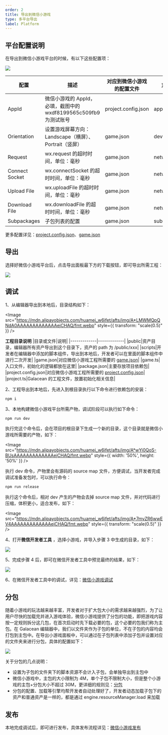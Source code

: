 ```yaml
---
order: 2
title: 导出到微信小游戏
type: 多平台导出
label: Platform
---
```


## 平台配置说明

在导出到微信小游戏平台的时候，有以下这些配置项：

<Image src="https://mdn.alipayobjects.com/huamei_w6ifet/afts/img/A*Dc_mQITPRogAAAAAAAAAAAAAejCHAQ/fmt.webp" />

| 配置          | 描述                                                                                                                              | 对应到微信小游戏的配置文件 | 对应到微信小游戏中的字段
| ------------- | ------------- | ------------- | --------------------------------------------------------------------------------------------------------------------------------- |
| AppId | 微信小游戏的 AppId，必填，截图中的 wxdf8199565c509fb9 为测试账号 | project.config.json | appid |
| Orientation | 设置游戏屏幕方向： Landscape（横屏）、Portrait（竖屏）| game.json | deviceOrientation |
| Request | wx.request 的超时时间，单位：毫秒 | game.json | networkTimeout.request |
| Connect Socket | wx.connectSocket 的超时时间，单位：毫秒 | game.json | networkTimeout.connectSocket |
| Upload File | wx.uploadFile 的超时时间，单位：毫秒 | game.json | networkTimeout.uploadFile |
| Download File | wx.downloadFile 的超时时间，单位：毫秒 | game.json | networkTimeout.downloadFile |
| Subpackages | 子包列表的配置 | game.json | subpackages |

更多配置详见：[project.config.json](https://developers.weixin.qq.com/minigame/dev/devtools/projectconfig.html)、[game.json](https://developers.weixin.qq.com/minigame/dev/reference/configuration/app.html)

## 导出

选择好微信小游戏平台后，点击导出面板最下方的下载按钮，即可导出所需工程：

<Image src="https://mdn.alipayobjects.com/huamei_w6ifet/afts/img/A*yAeER487lbsAAAAAAAAAAAAAejCHAQ/fmt.webp" />

## 调试

1、从编辑器导出到本地后，目录结构如下：

<Image src="https://mdn.alipayobjects.com/huamei_w6ifet/afts/img/A*LMWMQpQNdA0AAAAAAAAAAAAAejCHAQ/fmt.webp" style={{ transform: "scale(0.5)" }} />

**工程目录说明**
|目录或文件|说明|
|-------------|-------------|
|public|资产目录，编辑器所有资产导出到这个目录下，资产的 path 为 /public/xxx|
|scripts|开发者在编辑器中添加的脚本组件，导出到本地后，开发者可以在里面的脚本组件中进行二次开发|
|game.json|对应微信小游戏工程所需要的 [game.json](https://developers.weixin.qq.com/minigame/dev/reference/configuration/app.html)|
|game.ts|入口文件，初始化的逻辑都放在这里|
|package.json|主要存放项目依赖包|
|project.config.json|对应微信小游戏工程所需要的 [project.config.json](https://developers.weixin.qq.com/minigame/dev/devtools/projectconfig.html)|
|project.ts|Galacean 的工程文件，放置初始化相关信息|

2、工程导出到本地后，先进入到根目录执行以下命令进行依赖包的安装：

```bash
npm i
```

3、本地构建微信小游戏平台所需产物，调试阶段可以执行如下命令：

```bash
npm run dev
```
执行完这个命令后，会在项目的根目录下生成一个新的目录，这个目录就是微信小游戏所需要的产物，如下：

<Image src="https://mdn.alipayobjects.com/huamei_w6ifet/afts/img/A*wYi0QoS-BUsAAAAAAAAAAAAAejCHAQ/fmt.webp" style={{ width: '50%', height: '50%' }} />

执行 dev 命令，产物里会有源码的 source map 文件，方便调试，当开发者完成调试准备发包时，可以执行命令：

```bash
npm run release
```

执行这个命令后，相对 dev 产生的产物会去掉 source map 文件，并对代码进行压缩，体积更小，适合发布，如下：

<Image src="https://mdn.alipayobjects.com/huamei_w6ifet/afts/img/A*7mvZR6wwEV4AAAAAAAAAAAAAejCHAQ/fmt.webp" style={{ transform: "scale(0.5)" }} />


4、打开**微信开发者工具** ，选择小游戏，并导入步骤 3 中生成的目录，如下：

<Image src="https://mdn.alipayobjects.com/huamei_w6ifet/afts/img/A*v-odQJDjcfUAAAAAAAAAAAAAejCHAQ/fmt.webp" />

5、完成步骤 4 后，即可在微信开发者工具中预览最终的结果，如下：

<Image src="https://mdn.alipayobjects.com/huamei_w6ifet/afts/img/A*meRxSLDswlgAAAAAAAAAAAAAejCHAQ/fmt.webp" />

6、在微信开发者工具中的调试，详见：[微信小游戏调试](https://developers.weixin.qq.com/minigame/dev/guide/runtime/debug/)

## 分包

随着小游戏的玩法越来越丰富，开发者对于扩大包大小的需求越来越强烈，为了让用户尽快的加载完并进入游戏体验，微信小游戏提供了分包的功能，即把游戏内容按一定规则拆分这几包，在首次启动时先下载必要的包，这个必要的包我们称为主包。在 Galacean 编辑器中，我们以文件夹作为子包的单位，不在子包的内容均会打包到主包中。在导出小游戏面板中，可以通过在子包列表中添加子包并设置对应的文件夹来进行分包，具体的配置如下：

<Image src="https://mdn.alipayobjects.com/huamei_w6ifet/afts/img/A*ndgyR5bjGqsAAAAAAAAAAAAAejCHAQ/fmt.webp" />

关于分包的几点说明：
- 设置为子包的文件夹下的脚本资源不会计入子包，会单独导出到主包中
- 微信小游戏中，主包的大小限制为 4M，单个子包不限制大小，但是整个小游戏的主包+分包大小不超过 30M，更详细的规则见：[分包](https://developers.weixin.qq.com/minigame/dev/guide/base-ability/subPackage/useSubPackage.html)
- 分包的配置、加载等引擎均帮开发者自动处理好了，开发者动态加载子包下的资产和普通资产是一样的，都是通过 engine.resourceManager.load 来加载

## 发布

本地完成调试后，即可进行发布，具体发布流程详见：[微信小游戏发布](https://developers.weixin.qq.com/minigame/introduction/guide/)

